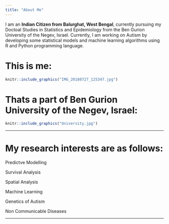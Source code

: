 ```yaml
---
title: "About Me"
---
```


I am an **Indian Citizen from Balurghat, West Bengal**, currently pursuing my Doctoal Studies in Statistics and Epidemiology from the Ben Gurion University of the Negev, Israel. Currently, I am working on Autism by developing some statistical models and machine learning algorithms using R and Python programming language.

# This is me:

```r
knitr::include_graphics("IMG_20180727_125347.jpg")
```


# Thats a part of Ben Gurion University of the Negev, Israel: 

```r
knitr::include_graphics("University.jpg")
```

---

# My research interests are as follows:

Predictve Modelling

Survival Analysis

Spatial Analysis

Machine Learning

Genetics of Autism

Non Communicable Diseases

---

